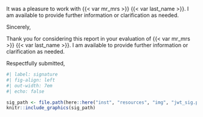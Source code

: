 It was a pleasure to work with {{< var mr_mrs >}} {{< var last_name >}}. I am available to provide further information or clarification as needed.

Sincerely,

<!-- forensic salutation -->

Thank you for considering this report in your evaluation of {{< var mr_mrs >}} {{< var last_name >}}. I am available to provide further information or clarification as needed.

Respectfully submitted,

```r
#| label: signature
#| fig-align: left
#| out-width: 7em
#| echo: false

sig_path <- file.path(here::here("inst", "resources", "img", "jwt_sig.png"))
knitr::include_graphics(sig_path)
```

```{=typst}
#v(2em, weak: true)
#show block: set par(leading: 0.65em)
#block[
*Joey W. Trampush, Ph.D.* \
Chief Neuropsychologist \
Brainworkup Neuropsychology, LLC \
Assistant Professor \
Department of Psychiatry and the Behavioral Sciences \
Keck School of Medicine of USC \
CA License No. PSY29212
]
```
